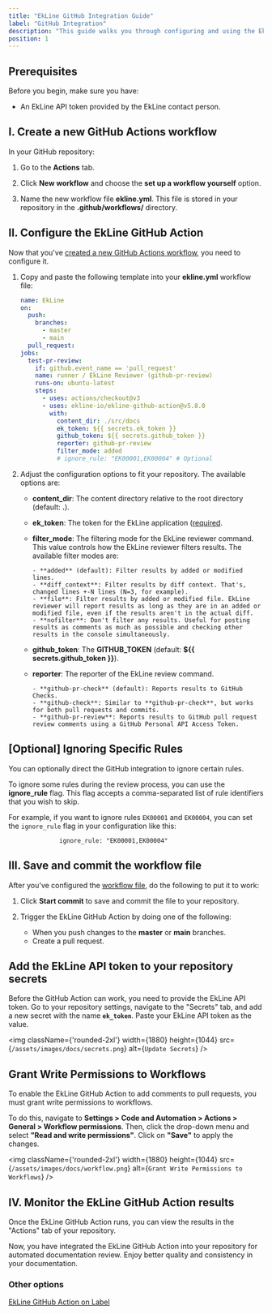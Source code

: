 ```yaml
---
title: "EkLine GitHub Integration Guide"
label: "GitHub Integration"
description: "This guide walks you through configuring and using the EkLine GitHub integration. The integration lets you apply your style guide rules automatically, facilitating documentation review in a GitHub repository."
position: 1
---
```


## Prerequisites

Before you begin, make sure you have:

- An EkLine API token provided by the EkLine contact person. <!-- Can you link here to how to find a contact person? Such as a page with your contact info, or even an email address directly -->

<!-- Any other prereqs? Surely I have to have a GitHub repo? -->

<!-- Don't I have to configure my style guide in EkLine first?? Otherwise, the integration won't know what rules to apply? -->

## I. Create a new GitHub Actions workflow

In your GitHub repository:

1. Go to the **Actions** tab. 
<!-- My pref is to use bold for literals (filenames, UI elements, commands, etc.) -->

2. Click **New workflow** and choose the **set up a workflow yourself** option.

3. Name the new workflow file **ekline.yml**. This file is stored in your repository in the **.github/workflows/** directory.
<!-- I prefer to use only one form of highlighting at a time (only italic OR only bold, not both) -->

## II. Configure the EkLine GitHub Action

Now that you've [created a new GitHub Actions workflow](#i-create-a-new-github-actions-workflow), you need to configure it.

1. Copy and paste the following template into your **ekline.yml** workflow file:

   ```yaml
   name: EkLine
   on:
     push:
       branches:
         - master
         - main
     pull_request:
   jobs:
     test-pr-review:
       if: github.event_name == 'pull_request'
       name: runner / EkLine Reviewer (github-pr-review)
       runs-on: ubuntu-latest
       steps:
         - uses: actions/checkout@v3
         - uses: ekline-io/ekline-github-action@v5.8.0
           with:
             content_dir: ./src/docs
             ek_token: ${{ secrets.ek_token }}
             github_token: ${{ secrets.github_token }}
             reporter: github-pr-review
             filter_mode: added
             # ignore_rule: "EK00001,EK00004" # Optional
   ```

2. Adjust the configuration options to fit your repository. The available options are:

   - **content_dir**: The content directory relative to the root directory (default: **.**).
   - **ek_token**: The token for the EkLine application ([required](#prerequisites).
   - **filter_mode**: The filtering mode for the EkLine reviewer command. This value controls how the EkLine reviewer filters results. The available filter modes are:

         - **added** (default): Filter results by added or modified lines.
         - **diff_context**: Filter results by diff context. That's, changed lines +-N lines (N=3, for example).
         - **file**: Filter results by added or modified file. EkLine reviewer will report results as long as they are in an added or modified file, even if the results aren't in the actual diff.
         - **nofilter**: Don't filter any results. Useful for posting results as comments as much as possible and checking other results in the console simultaneously.

   - **github_token**: The **GITHUB_TOKEN** (default: **${{ secrets.github_token }}**). <!-- Okay, but what is this and where do I get it? -->

   - **reporter**: The reporter of the EkLine review command. <!-- Does that mean this is a person? Okay, I can see that it's not a person, but I don't understand what this element is for. It's the output destination for the results of the EkLine GH Action? -->

         - **github-pr-check** (default): Reports results to GitHub Checks.
         - **github-check**: Similar to **github-pr-check**, but works for both pull requests and commits.
         - **github-pr-review**: Reports results to GitHub pull request review comments using a GitHub Personal API Access Token.

## [Optional] Ignoring Specific Rules

You can optionally direct the GitHub integration to ignore certain rules.
<!-- What's an example situation or reason why I'd want to do this? -->

To ignore some rules during the review process, you can use the **ignore_rule** flag. This flag accepts a comma-separated list of rule identifiers that you wish to skip.

For example, if you want to ignore rules `EK00001` and `EK00004`, you can set the `ignore_rule` flag in your configuration like this:

```
			  ignore_rule: "EK00001,EK00004"
```

<!-- Where do I get this EK**** code? Is there a human-readable version of this so that I don't have to look up the code laboriously? -->

## III. Save and commit the workflow file

After you've configured the [workflow file](#configure-the-ekline-github-action), do the following to put it to work:

1. Click **Start commit** to save and commit the file to your repository. 
2. Trigger the EkLine GitHub Action by doing one of the following:

   * When you push changes to the **master** or **main** branches.
   * Create a pull request.

## Add the EkLine API token to your repository secrets

Before the GitHub Action can work, you need to provide the EkLine API token. Go to your repository settings, navigate to the "Secrets" tab, and add a new secret with the name **`ek_token`**. Paste your EkLine API token as the value.
<!-- If this step has to be done before any of the above will work... shouldn't this section (#add-the-ekline-api-token-to-your-repository-secrets) be placed earlier in the doc? -->

<img
    className={'rounded-2xl'}
    width={1880}
    height={1044}
    src={`/assets/images/docs/secrets.png`}
    alt={`Update Secrets`}
/>

## Grant Write Permissions to Workflows

To enable the EkLine GitHub Action to add comments to pull requests, you must grant write permissions to workflows.

To do this, navigate to **Settings > Code and Automation > Actions > General > Workflow permissions**. Then, click the drop-down menu and select **"Read and write permissions"**. Click on **"Save"** to apply the changes.


<img
    className={'rounded-2xl'}
    width={1880}
    height={1044}
    src={`/assets/images/docs/workflow.png`}
    alt={`Grant Write Permissions to Workflows`}
/>


## IV. Monitor the EkLine GitHub Action results

Once the EkLine GitHub Action runs, you can view the results in the "Actions" tab of your repository.

Now, you have integrated the EkLine GitHub Action into your repository for automated documentation review. Enjoy better quality and consistency in your documentation.

### Other options

[EkLine GitHub Action on Label](/documentation/github-action-label)
